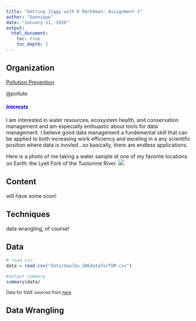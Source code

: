 ```yaml
---
title: "Getting Jiggy with R Markdown: Assignment 1"
author: "Dannique"
date: "January 21, 2016"
output: 
  html_document:
    toc: true
    toc_depth: 2
---
```



## Organization

[Pollution Prevention](http://github.com/pollute)

@pollute


#### <span style = "color:blue"> *Interests* </span>        

I am interested in water resources, ecosystem health, and conservation management and am especially enthuastic about tools for data management. I believe good data management a fundemental skill that can be applied to both increasing work efficiency and exceling in a
any scientific position where data is inovled...so basically, there are endless applications.    

Here is a photo of me taking a water sample at one of my favorite locations on Earth: the Lyell Fork of the Tuolumne River.
![](images/lyell.jpg)        


## Content

will have some soon!


## Techniques

data wrangling, of course!


## Data
        
```r
# read csv
data = read.csv("data/daalbu_SWEdataforTUM.csv")

#output summary
summary(data)
```

<small>Data for SWE sourced from [here](http://cdec.water.ca.gov/cgi-progs/queryWY?staid=TUM&sensor_num=3&wy=2016&span=7years)</small>

## Data Wrangling





